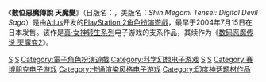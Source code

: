 {{Unreferenced|time=2013-09-06T02:30:12+00:00}}
{{noteTA
|G1=Games
|1=zh-cn:数码; zh-tw:數位; zh-hk:數碼;
}}
{{Infobox VG
|title= 數位惡魔傳說 天魔變 
|image= 
|size= 
|caption= 
|japanese= Digital Devil Saga アバタール・チューナー
|english= 
|genre= [[電子角色扮演遊戲|角色扮演遊戲]]
|platforms = [[PlayStation_2|PlayStation 2]]
|developer = [[Atlus|Atlus]]
|publisher = {{vgrelease|JP|[[Atlus|Atlus]]|NA|Atlus|EU|[[Ghostlight|Ghostlight]]}}
|artist = [[金子一馬|金子一馬]]
|composer= [[目黑將司|目黑將司]]
|modes = [[单人游戏|单人游戏]]
|released = {{vgrelease|JP|2004年7月15日|NA|2005年4月5日|EU|2006年7月21日}}
}}

《'''數位惡魔傳說 天魔變'''》（日版名：{{lang|ja|Digital Devil Saga アバタール・チューナー}}，美版名：''Shin Megami Tensei: Digital Devil Saga''）是由[[Atlus|Atlus]]开发的[[PlayStation_2|PlayStation 2]][[電子角色扮演遊戲|角色扮演遊戲]]，最早于2004年7月15日在日本发售。该作是[[女神转生系列|真·女神转生系列]]电子游戏的支系作品，其续作为《[[数码恶魔传说_天魔变2|数码恶魔传说 天魔变2]]》。

<!--== 概要 ==

== 故事 ==

== 主要登場人物 ==

== 外部連結 ==
-->
{{Rpg-videogame-stub}}
{{女神轉生系列}}

{{DEFAULTSORT:Shin Megami Tensei, Digital Devil Saga}}

[[Category:2004年电子游戏|S]]
[[Category:女神轉生系列電子遊戲|S]]
[[Category:電子角色扮演遊戲|Category:電子角色扮演遊戲]]
[[Category:科学幻想电子游戏|Category:科学幻想电子游戏]]
[[Category:PlayStation_2游戏|S]]
[[Category:PlayStation_2独占游戏|S]]
[[Category:赛博朋克电子游戏|Category:赛博朋克电子游戏]]
[[Category:卡通渲染风格电子游戏|Category:卡通渲染风格电子游戏]]
[[Category:印度神话题材作品|Category:印度神话题材作品]]